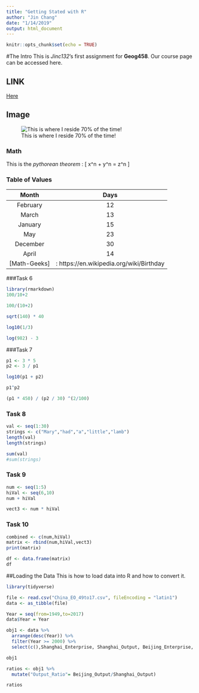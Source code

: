 ```yaml
---
title: "Getting Stated with R"
author: "Jin Chang"
date: "1/14/2019"
output: html_document
---
```


```r
knitr::opts_chunk$set(echo = TRUE)
```
#The Intro
This is *Jinc132*’s first assignment for **Geog458**. Our course page can be accessed here.

## LINK
[Here](https://canvas.uw.edu/courses/1269928)

## Image
![This is where I reside 70% of the time!](https://s3-us-west-2.amazonaws.com/uw-s3-cdn/wp-content/uploads/sites/98/2014/09/07214435/Signature_Stacked_Purple_Hex.png)

### Math
This is the _pythorean theorem_ : \[ x^n + y^n = z^n \]

### Table of Values

  Month      Days
----------  ------
 February     12
 March        13
 January      15
 May          23
 December     30
 April        14
[Math-Geeks]: https://en.wikipedia.org/wiki/Birthday

###Task 6
```r
library(rmarkdown)
100/10+2

100/(10+2)

sqrt(140) * 40

log10(1/3)

log(982) - 3
```
###Task 7
```r
p1 <- 3 * 5
p2 <- 3 / p1

log10(p1 + p2)

p1^p2

(p1 * 450) / (p2 / 30) ^(2/100)
```

### Task 8 
```r
val <- seq(1:30)
strings <- c("Mary","had","a","little","lamb")
length(val)
length(strings)

sum(val)
#sum(strings)
```

### Task 9
```r
num <- seq(1:5)
hiVal <- seq(6,10)
num + hiVal

vect3 <- num * hiVal
```

### Task 10
```r
combined <- c(num,hiVal)
matrix <- rbind(num,hiVal,vect3)
print(matrix)

df <- data.frame(matrix)
df
```
##Loading the Data
This is how to load data into R and how to convert it.

```r
library(tidyverse)

file <- read.csv("China_EO_49to17.csv", fileEncoding = "latin1")
data <- as_tibble(file)

Year = seq(from=1949,to=2017)
data$Year = Year

obj1 <- data %>%
  arrange(desc(Year)) %>%
  filter(Year >= 2000) %>%
  select(c(),Shanghai_Enterprise, Shanghai_Output, Beijing_Enterprise, Beijing_Output)

obj1 

ratios <- obj1 %>%
  mutate("Output_Ratio"= Beijing_Output/Shanghai_Output)

ratios

```

